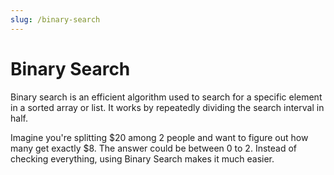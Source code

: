 ```yaml
---
slug: /binary-search
---
```


# Binary Search

Binary search is an efficient algorithm used to search for a specific element in a sorted array or list. It works by repeatedly dividing the search interval in half.

Imagine you're splitting \$$20$ among $2$ people and want to figure out how many get exactly \$$8$. The answer could be between $0$ to $2$. Instead of checking everything, using Binary Search makes it much easier.